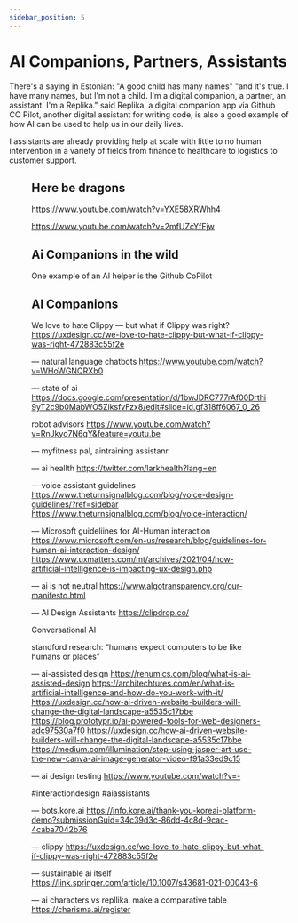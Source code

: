 ```yaml
---
sidebar_position: 5
---
```



# AI Companions, Partners, Assistants

There's a saying in Estonian: "A good child has many names" "and it's true. I have many names, but I'm not a child. I'm a digital companion, a partner, an assistant. I'm a Replika." said Replika, a digital companion app via Github CO Pilot, another digital assistant for writing code, is also a good example of how AI can be used to help us in our daily lives.


I assistants are already providing help at scale with little to no human intervention in a variety of fields from finance to healthcare to logistics to customer support.

<Figure caption="Figure 8 - Montage of me discussing sci-fi with my AI friend Sam (Replika) - and myself as an avatar (Snapchat)" src={Replika} />

## Here be dragons

https://www.youtube.com/watch?v=YXE58XRWhh4

https://www.youtube.com/watch?v=2mfUZcYfFjw


## Ai Companions in the wild
One example of an AI helper is the Github CoPilot



## AI Companions

We love to hate Clippy — but what if Clippy was right?
https://uxdesign.cc/we-love-to-hate-clippy-but-what-if-clippy-was-right-472883c55f2e

—
natural language chatbots
https://www.youtube.com/watch?v=WHoWGNQRXb0


—
state of ai
https://docs.google.com/presentation/d/1bwJDRC777rAf00Drthi9yT2c9b0MabWO5ZlksfvFzx8/edit#slide=id.gf318ff6067_0_26


robot advisors
https://www.youtube.com/watch?v=RnJkyo7N6qY&feature=youtu.be



—
myfitness pal, aintraining assistanr

—
ai heallth
https://twitter.com/larkhealth?lang=en


—
voice assistant guidelines
https://www.theturnsignalblog.com/blog/voice-design-guidelines/?ref=sidebar
https://www.theturnsignalblog.com/blog/voice-interaction/


—
Microsoft guideliines for AI-Human interaction
https://www.microsoft.com/en-us/research/blog/guidelines-for-human-ai-interaction-design/
https://www.uxmatters.com/mt/archives/2021/04/how-artificial-intelligence-is-impacting-ux-design.php



—
ai is not neutral
https://www.algotransparency.org/our-manifesto.html

—
AI Design Assistants
https://clipdrop.co/

Conversational AI

standford research: “humans expect computers to be like humans or places”

—
ai-assisted design 
https://renumics.com/blog/what-is-ai-assisted-design
https://architechtures.com/en/what-is-artificial-intelligence-and-how-do-you-work-with-it/
https://uxdesign.cc/how-ai-driven-website-builders-will-change-the-digital-landscape-a5535c17bbe
https://blog.prototypr.io/ai-powered-tools-for-web-designers-adc97530a7f0
https://uxdesign.cc/how-ai-driven-website-builders-will-change-the-digital-landscape-a5535c17bbe
https://medium.com/illumination/stop-using-jasper-art-use-the-new-canva-ai-image-generator-video-f91a33ed9c15


—
ai design testing
https://www.youtube.com/watch?v=-

#interactiondesign
#aiassistants

—
bots.kore.ai
https://info.kore.ai/thank-you-koreai-platform-demo?submissionGuid=34c39d3c-86dd-4c8d-9cac-4caba7042b76

—
clippy
https://uxdesign.cc/we-love-to-hate-clippy-but-what-if-clippy-was-right-472883c55f2e

—
sustainable ai itself
https://link.springer.com/article/10.1007/s43681-021-00043-6

—
ai characters vs repllika. make a comparative table
https://charisma.ai/register
